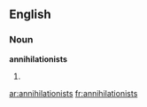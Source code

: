 ==English==

===Noun===
'''annihilationists'''

# {{plural of|[[annihilationist]]}}

[[ar:annihilationists]]
[[fr:annihilationists]]
